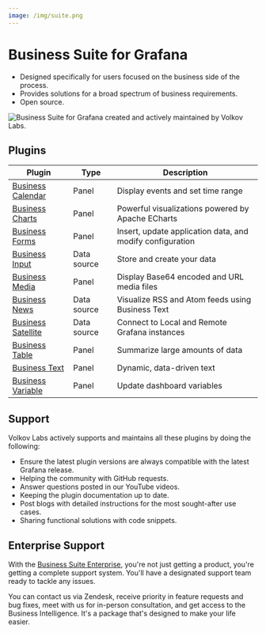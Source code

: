 ```yaml
---
image: /img/suite.png
---
```



# Business Suite for Grafana

- Designed specifically for users focused on the business side of the process.
- Provides solutions for a broad spectrum of business requirements.
- Open source.

<Image
  title="Business Suite for Grafana created and actively maintained by Volkov Labs."
  src="/img/suite.png"
/>

## Plugins

| Plugin                                   | Type        | Description                                               |
| ---------------------------------------- | ----------- | --------------------------------------------------------- |
| [Business Calendar](business-calendar)   | Panel       | Display events and set time range                         |
| [Business Charts](business-charts)       | Panel       | Powerful visualizations powered by Apache ECharts         |
| [Business Forms](business-forms)         | Panel       | Insert, update application data, and modify configuration |
| [Business Input](business-input)         | Data source | Store and create your data                                |
| [Business Media](business-media)         | Panel       | Display Base64 encoded and URL media files                |
| [Business News](business-news)           | Data source | Visualize RSS and Atom feeds using Business Text          |
| [Business Satellite](business-satellite) | Data source | Connect to Local and Remote Grafana instances             |
| [Business Table](business-table)         | Panel       | Summarize large amounts of data                           |
| [Business Text](business-text)           | Panel       | Dynamic, data-driven text                                 |
| [Business Variable](business-variable)   | Panel       | Update dashboard variables                                |

## Support

Volkov Labs actively supports and maintains all these plugins by doing the following:

- Ensure the latest plugin versions are always compatible with the latest Grafana release.
- Helping the community with GitHub requests.
- Answer questions posted in our YouTube videos.
- Keeping the plugin documentation up to date.
- Post blogs with detailed instructions for the most sought-after use cases.
- Sharing functional solutions with code snippets.

## Enterprise Support

With the [Business Suite Enterprise](https://volkovlabs.io/pricing/), you're not just getting a product, you're getting a complete support system. You'll have a designated support team ready to tackle any issues.

You can contact us via Zendesk, receive priority in feature requests and bug fixes, meet with us for in-person consultation, and get access to the Business Intelligence. It's a package that's designed to make your life easier.

<Feedback />
